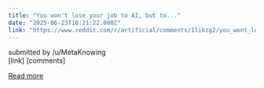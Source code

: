 ```yaml
---
title: "You won't lose your job to AI, but to..."
date: "2025-06-23T16:21:22.000Z"
link: "https://www.reddit.com/r/artificial/comments/1likzg2/you_wont_lose_your_job_to_ai_but_to/"
---
```


submitted by    /u/MetaKnowing  
 [link]   [comments]

[Read more](https://www.reddit.com/r/artificial/comments/1likzg2/you_wont_lose_your_job_to_ai_but_to/)
